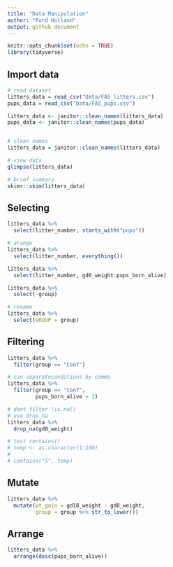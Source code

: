 ```yaml
---
title: "Data Manipulation"
author: "Ford Holland"
output: github_document
---
```


```r
knitr::opts_chunk$set(echo = TRUE)
library(tidyverse)
```

## Import data

```r
# read dataset
litters_data = read_csv("Data/FAS_litters.csv")
pups_data = read_csv("Data/FAS_pups.csv")

litters_data <- janitor::clean_names(litters_data)
pups_data <- janitor::clean_names(pups_data)


# clean names
litters_data = janitor::clean_names(litters_data)

# view data
glimpse(litters_data)

# brief summary
skimr::skim(litters_data)

```


## Selecting

```r
litters_data %>% 
  select(litter_number, starts_with("pups"))

# arange
litters_data %>%
  select(litter_number, everything())

litters_data %>% 
  select(litter_number, gd0_weight:pups_born_alive)

litters_data %>% 
  select(-group)

# rename
litters_data %>% 
  select(GROUP = group)

```


## Filtering
```r
litters_data %>% 
  filter(group == "Con7")

# can separateconditions by comma
litters_data %>% 
  filter(group == "Con7", 
         pups_born_alive > 2)

# dont filter !is.na()
# use drop_na
litters_data %>% 
  drop_na(gd0_weight)
```





```r
# test contains()
# temp <- as.character(1:100)
# 
# contains("5", temp)
```



## Mutate

```r
litters_data %>% 
  mutate(wt_gain = gd18_weight - gd0_weight,
         group = group %>% str_to_lower())

```


## Arrange

```r
litters_data %>% 
  arrange(desc(pups_born_alive))
```




